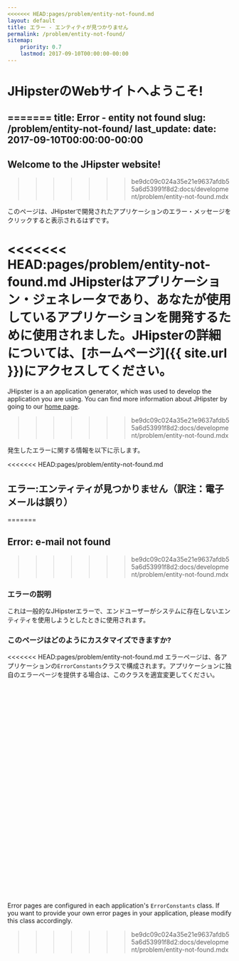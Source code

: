 ```yaml
---
<<<<<<< HEAD:pages/problem/entity-not-found.md
layout: default
title: エラー - エンティティが見つかりません
permalink: /problem/entity-not-found/
sitemap:
    priority: 0.7
    lastmod: 2017-09-10T00:00:00-00:00
---
```


# <i class="fa fa-map-signs"></i> JHipsterのWebサイトへようこそ!
=======
title: Error - entity not found
slug: /problem/entity-not-found/
last_update:
  date: 2017-09-10T00:00:00-00:00
---

## Welcome to the JHipster website!
>>>>>>> be9dc09c024a35e21e9637afdb55a6d53991f8d2:docs/development/problem/entity-not-found.mdx

このページは、JHipsterで開発されたアプリケーションのエラー・メッセージをクリックすると表示されるはずです。

<<<<<<< HEAD:pages/problem/entity-not-found.md
JHipsterはアプリケーション・ジェネレータであり、あなたが使用しているアプリケーションを開発するために使用されました。JHipsterの詳細については、[ホームページ]({{ site.url }})にアクセスしてください。
=======
JHipster is a an application generator, which was used to develop the application you are using. You can find more information about JHipster by going to our [home page](/).
>>>>>>> be9dc09c024a35e21e9637afdb55a6d53991f8d2:docs/development/problem/entity-not-found.mdx

発生したエラーに関する情報を以下に示します。

<<<<<<< HEAD:pages/problem/entity-not-found.md
## <i class="fa fa-warning"></i> エラー:エンティティが見つかりません（訳注：電子メールは誤り）
=======

## Error: e-mail not found
>>>>>>> be9dc09c024a35e21e9637afdb55a6d53991f8d2:docs/development/problem/entity-not-found.mdx

### エラーの説明

これは一般的なJHipsterエラーで、エンドユーザーがシステムに存在しないエンティティを使用しようとしたときに使用されます。

### このページはどのようにカスタマイズできますか?

<<<<<<< HEAD:pages/problem/entity-not-found.md
エラーページは、各アプリケーションの`ErrorConstants`クラスで構成されます。アプリケーションに独自のエラーページを提供する場合は、このクラスを適宜変更してください。

<br><br><br><br><br><br><br><br><br><br><br><br><br>
=======
Error pages are configured in each application's `ErrorConstants` class. If you want to provide your own error pages in your application, please modify this class accordingly.
>>>>>>> be9dc09c024a35e21e9637afdb55a6d53991f8d2:docs/development/problem/entity-not-found.mdx
